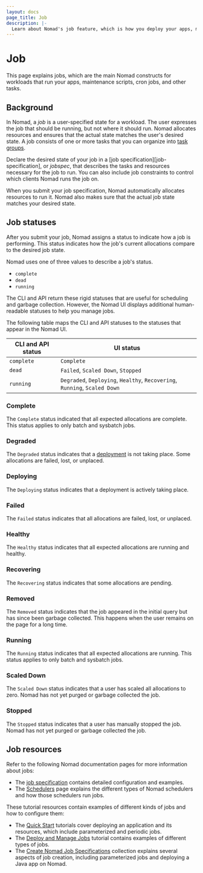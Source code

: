 ```yaml
---
layout: docs
page_title: Job
description: |-
  Learn about Nomad's job feature, which is how you deploy your apps, maintenance scripts, cron jobs, and similar tasks.
---
```


# Job

This page explains jobs, which are the main Nomad constructs for workloads that
run your apps, maintenance scripts, cron jobs, and other tasks.

## Background

In Nomad, a _job_ is a user-specified state for a workload. The user expresses the job that should be running, but not where it should run. Nomad allocates resources and ensures that the actual state matches the user's desired state. A job consists of one or more tasks that you can organize into [task groups][task-groups].

Declare the desired state of your job in a [job specification][job-specification], or _jobspec_, that describes
the tasks and resources necessary for the job to run. You can also
include job constraints to control which clients Nomad runs the job on.

When you submit your job specification, Nomad automatically allocates resources
to run it. Nomad also makes sure that the actual
job state matches your desired state.

## Job statuses

After you submit your job, Nomad assigns a status to indicate how a job is
performing. This status indicates how the job's current allocations compare to the desired
job state.

Nomad uses one of three values to describe a job's status.

- `complete`
- `dead`
- `running`

The CLI and API return these
rigid statuses that are useful for scheduling and garbage collection.
However, the Nomad UI displays additional human-readable statuses
to help you manage jobs.


The following table maps the CLI and API statuses to the statuses that appear in the Nomad UI.

| CLI and API status | UI status |
| ---------------    | --------------- |
| `complete `        | `Complete`    |
| `dead`             | `Failed`, `Scaled Down`, `Stopped` |
| `running`          | `Degraded`, `Deploying`, `Healthy`, `Recovering`, `Running`, `Scaled Down` |

### Complete

The `Complete` status indicated that all expected allocations are complete. This
status applies to only batch and sysbatch jobs.

### Degraded

The `Degraded` status indicates that a [deployment] is not taking place. Some allocations are failed, lost, or unplaced.

### Deploying

The `Deploying` status indicates that a deployment is actively taking place.

### Failed

The `Failed` status indicates that all allocations are failed, lost, or unplaced.

### Healthy

The `Healthy` status indicates that all expected allocations are running and healthy.

### Recovering

The `Recovering` status indicates that some allocations are pending.

### Removed

The `Removed` status indicates that the job appeared in the initial query but
has since been garbage collected. This happens when the user remains on the page
for a long time.

### Running

The `Running` status indicates that all expected allocations are running. This
status applies to only batch and sysbatch jobs.

### Scaled Down

The `Scaled Down` status indicates that a user has scaled all allocations to
zero. Nomad has not yet purged or garbage collected the job.

### Stopped

The `Stopped` status indicates that a user has manually stopped the job.
Nomad has not yet purged or garbage collected the job.

## Job resources

Refer to the following Nomad documentation pages for more information about
jobs:

- The [job specification](/nomad/docs/job-specification) contains detailed
  configuration and examples.
- The [Schedulers] page explains the different types of Nomad schedulers and how
  those schedulers run jobs.

These tutorial resources contain examples of different kinds of jobs and how to
configure them:

- The [Quick Start][quickstart] tutorials cover deploying an application and
  its resources, which include parameterized and periodic jobs.
- The [Deploy and Manage Jobs][deploy-jobs] tutorial contains examples of different types of jobs.
- The [Create Nomad Job Specifications][job-spec-tutorial] collection explains several aspects of job creation, including parameterized jobs and deploying a Java app on Nomad.


[allocations]: /nomad/docs/glossary#allocation
[deployment]: /nomad/docs/glossary/#deployment
[deploy-jobs]: /nomad/tutorials/manage-jobs/
[job-spec-tutorial]: /nomad/tutorials/job-specifications
[quickstart]: /nomad/tutorials/get-started/gs-deploy-job
[Schedulers]: /nomad/docs/schedulers
[task-groups]: /nomad/docs/glossary#task-group
[tasks]: /nomad/docs/glossary#task
